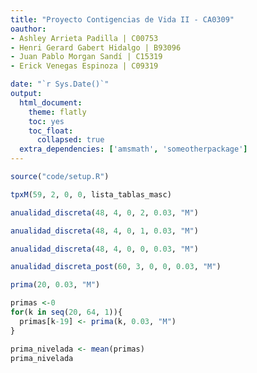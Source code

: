 ```yaml
---
title: "Proyecto Contigencias de Vida II - CA0309"
oauthor: 
- Ashley Arrieta Padilla | C00753
- Henri Gerard Gabert Hidalgo | B93096
- Juan Pablo Morgan Sandí | C15319
- Erick Venegas Espinoza | C09319

date: "`r Sys.Date()`"
output: 
  html_document:
    theme: flatly
    toc: yes
    toc_float:
      collapsed: true
  extra_dependencies: ['amsmath', 'someotherpackage']
---
```


```r
source("code/setup.R")
```

```r
tpxM(59, 2, 0, 0, lista_tablas_masc)
```
```r
anualidad_discreta(48, 4, 0, 2, 0.03, "M")
```

```r
anualidad_discreta(48, 4, 0, 1, 0.03, "M")
```
```r
anualidad_discreta(48, 4, 0, 0, 0.03, "M")
```

```r
anualidad_discreta_post(60, 3, 0, 0, 0.03, "M")
```

```r
prima(20, 0.03, "M")
```

```r
primas <-0
for(k in seq(20, 64, 1)){
  primas[k-19] <- prima(k, 0.03, "M")
}
```
```r
prima_nivelada <- mean(primas)
prima_nivelada
```

